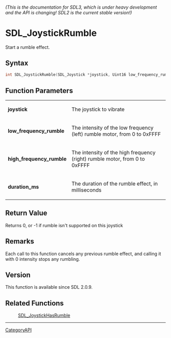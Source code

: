 ====== (This is the documentation for SDL3, which is under heavy development and the API is changing! SDL2 is the current stable version!) ======
= SDL_JoystickRumble =

Start a rumble effect.

== Syntax ==

<syntaxhighlight lang='c'>
int SDL_JoystickRumble(SDL_Joystick *joystick, Uint16 low_frequency_rumble, Uint16 high_frequency_rumble, Uint32 duration_ms);
</syntaxhighlight>

== Function Parameters ==

{|
|'''joystick'''
|The joystick to vibrate
|-
|'''low_frequency_rumble'''
|The intensity of the low frequency (left) rumble motor, from 0 to 0xFFFF
|-
|'''high_frequency_rumble'''
|The intensity of the high frequency (right) rumble motor, from 0 to 0xFFFF
|-
|'''duration_ms'''
|The duration of the rumble effect, in milliseconds
|}

== Return Value ==

Returns 0, or -1 if rumble isn't supported on this joystick

== Remarks ==

Each call to this function cancels any previous rumble effect, and calling
it with 0 intensity stops any rumbling.

== Version ==

This function is available since SDL 2.0.9.

== Related Functions ==

:[[SDL_JoystickHasRumble]]

----
[[CategoryAPI]]


